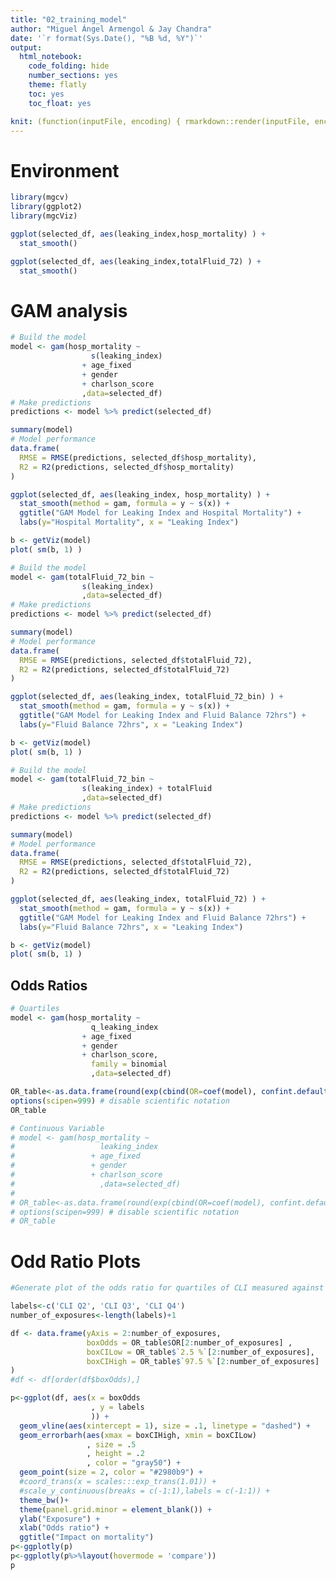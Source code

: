 ```yaml
---
title: "02_training_model"
author: "Miguel Ángel Armengol & Jay Chandra"
date: '`r format(Sys.Date(), "%B %d, %Y")`'
output:
  html_notebook:
    code_folding: hide
    number_sections: yes
    theme: flatly
    toc: yes
    toc_float: yes

knit: (function(inputFile, encoding) { rmarkdown::render(inputFile, encoding = encoding, output_file = paste0(substr(inputFile,1,nchar(inputFile)-4)," ",Sys.Date(),'.html')) })
---
```


# Environment

```r
library(mgcv)
library(ggplot2)
library(mgcViz)
```

```r
ggplot(selected_df, aes(leaking_index,hosp_mortality) ) +
  stat_smooth()

ggplot(selected_df, aes(leaking_index,totalFluid_72) ) +
  stat_smooth()
```

# GAM analysis

```r
# Build the model
model <- gam(hosp_mortality ~ 
                  s(leaking_index)
                + age_fixed
                + gender
                + charlson_score
                ,data=selected_df)
# Make predictions
predictions <- model %>% predict(selected_df)

summary(model)
# Model performance
data.frame(
  RMSE = RMSE(predictions, selected_df$hosp_mortality),
  R2 = R2(predictions, selected_df$hosp_mortality)
)

ggplot(selected_df, aes(leaking_index, hosp_mortality) ) +
  stat_smooth(method = gam, formula = y ~ s(x)) +
  ggtitle("GAM Model for Leaking Index and Hospital Mortality") +
  labs(y="Hospital Mortality", x = "Leaking Index")

b <- getViz(model)
plot( sm(b, 1) )
```
```r
# Build the model
model <- gam(totalFluid_72_bin ~ 
                s(leaking_index)
                ,data=selected_df)
# Make predictions
predictions <- model %>% predict(selected_df)

summary(model)
# Model performance
data.frame(
  RMSE = RMSE(predictions, selected_df$totalFluid_72),
  R2 = R2(predictions, selected_df$totalFluid_72)
)

ggplot(selected_df, aes(leaking_index, totalFluid_72_bin) ) +
  stat_smooth(method = gam, formula = y ~ s(x)) +
  ggtitle("GAM Model for Leaking Index and Fluid Balance 72hrs") +
  labs(y="Fluid Balance 72hrs", x = "Leaking Index")

b <- getViz(model)
plot( sm(b, 1) )
```

```r
# Build the model
model <- gam(totalFluid_72_bin ~ 
                s(leaking_index) + totalFluid
                ,data=selected_df)
# Make predictions
predictions <- model %>% predict(selected_df)

summary(model)
# Model performance
data.frame(
  RMSE = RMSE(predictions, selected_df$totalFluid_72),
  R2 = R2(predictions, selected_df$totalFluid_72)
)

ggplot(selected_df, aes(leaking_index, totalFluid_72) ) +
  stat_smooth(method = gam, formula = y ~ s(x)) +
  ggtitle("GAM Model for Leaking Index and Fluid Balance 72hrs") +
  labs(y="Fluid Balance 72hrs", x = "Leaking Index")

b <- getViz(model)
plot( sm(b, 1) )
```

## Odds Ratios
```r
# Quartiles
model <- gam(hosp_mortality ~ 
                  q_leaking_index
                + age_fixed
                + gender
                + charlson_score,
                  family = binomial
                  ,data=selected_df)

OR_table<-as.data.frame(round(exp(cbind(OR=coef(model), confint.default(model))),2))
options(scipen=999) # disable scientific notation
OR_table

# Continuous Variable
# model <- gam(hosp_mortality ~ 
#                   leaking_index
#                 + age_fixed
#                 + gender
#                 + charlson_score
#                   ,data=selected_df)
# 
# OR_table<-as.data.frame(round(exp(cbind(OR=coef(model), confint.default(model))),2))
# options(scipen=999) # disable scientific notation
# OR_table

```

# Odd Ratio Plots

```r
#Generate plot of the odds ratio for quartiles of CLI measured against mortality

labels<-c('CLI Q2', 'CLI Q3', 'CLI Q4')
number_of_exposures<-length(labels)+1

df <- data.frame(yAxis = 2:number_of_exposures,
                 boxOdds = OR_table$OR[2:number_of_exposures] ,
                 boxCILow = OR_table$`2.5 %`[2:number_of_exposures],  
                 boxCIHigh = OR_table$`97.5 %`[2:number_of_exposures]
)
#df <- df[order(df$boxOdds),]

p<-ggplot(df, aes(x = boxOdds
                  , y = labels
                  )) + 
  geom_vline(aes(xintercept = 1), size = .1, linetype = "dashed") + 
  geom_errorbarh(aes(xmax = boxCIHigh, xmin = boxCILow)
                 , size = .5
                 , height = .2
                 , color = "gray50") +
  geom_point(size = 2, color = "#2980b9") +
  #coord_trans(x = scales:::exp_trans(1.01)) +
  #scale_y_continuous(breaks = c(-1:1),labels = c(-1:1)) +
  theme_bw()+
  theme(panel.grid.minor = element_blank()) +
  ylab("Exposure") +
  xlab("Odds ratio") +
  ggtitle("Impact on mortality")
p<-ggplotly(p)
p<-ggplotly(p%>%layout(hovermode = 'compare'))
p
```

